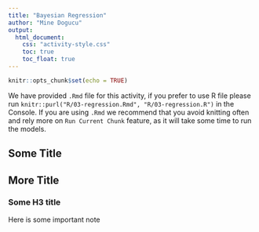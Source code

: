 ```yaml
---
title: "Bayesian Regression"
author: "Mine Dogucu"
output: 
  html_document:
    css: "activity-style.css"
    toc: true
    toc_float: true
---
```


```r
knitr::opts_chunk$set(echo = TRUE)
```


We have provided `.Rmd` file for this activity, if you prefer to use R file please run `knitr::purl("R/03-regression.Rmd", "R/03-regression.R")` in the Console.
If you are using `.Rmd` we recommend that you avoid knitting often and rely more on `Run Current Chunk` feature, as it will take some time to run the models.

## Some Title


## More Title

### Some H3 title

<div id= "attention"> Here is some important note </div>
